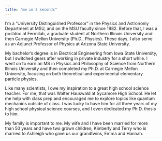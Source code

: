 ```yaml
---
title: "me in 2 seconds"
---
```


I’m a "University Distinguished Professor" in the Physics and Astronomy Department at MSU, and on the MSU faculty since 1982. Before that, I was a postdoc at Fermilab, a graduate student at Northern Illinois University and then Carnegie Mellon University (Ph.D., Physics). These days, I also serve as an Adjunct Professor of Physics at Arizona State University.

My bachelor’s degree is in Electrical Engineering from Iowa State University, but I switched gears after working in private industry for a short while. I went on to earn an MS in Physics and Philosophy of Science from Northern Illinois University and then completed my Ph.D. at Carnegie Mellon University, focusing on both theoretical and experimental elementary particle physics.

Like many scientists, I owe my inspiration to a great high school science teacher. For me, that was Walter Hauswald at Sycamore High School. He let me help with class prep and encouraged me to explore topics like quantum mechanics outside of class. I was lucky to have him for all three years of my high school physical science courses, and I even dedicated my Ph.D. thesis to him.

My family is important to me. My wife and I have been married for more than 50 years and have two grown children, Kimberly and Terry who is married to Ashleigh who gave us our grandtwins, Emma and Hannah.